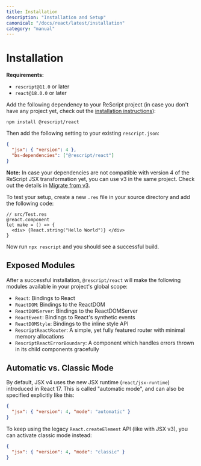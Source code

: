 ```yaml
---
title: Installation
description: "Installation and Setup"
canonical: "/docs/react/latest/installation"
category: "manual"
---
```


# Installation

**Requirements:**

- `rescript@11.0` or later
- `react@18.0.0` or later

Add the following dependency to your ReScript project (in case you don't have any project yet, check out the [installation instructions](/docs/manual/latest/installation)):

```
npm install @rescript/react
```

Then add the following setting to your existing `rescript.json`:

```json
{
  "jsx": { "version": 4 },
  "bs-dependencies": ["@rescript/react"]
}
```

**Note:** In case your dependencies are not compatible with version 4 of the ReScript JSX transformation yet, you can use v3 in the same project. Check out the details in [Migrate from v3](/docs/react/latest/migrate-react).

To test your setup, create a new `.res` file in your source directory and add the following code:

```res
// src/Test.res
@react.component
let make = () => {
  <div> {React.string("Hello World")} </div>
}
```

Now run `npx rescript` and you should see a successful build.

## Exposed Modules

After a successful installation, `@rescript/react` will make the following modules available in your project's global scope:

- `React`: Bindings to React
- `ReactDOM`: Bindings to the ReactDOM
- `ReactDOMServer`: Bindings to the ReactDOMServer
- `ReactEvent`: Bindings to React's synthetic events
- `ReactDOMStyle`: Bindings to the inline style API
- `RescriptReactRouter`: A simple, yet fully featured router with minimal memory allocations
- `RescriptReactErrorBoundary`: A component which handles errors thrown in its child components gracefully

## Automatic vs. Classic Mode

By default, JSX v4 uses the new JSX runtime (`react/jsx-runtime`) introduced in React 17. This is called "automatic mode", and can also be specified explicitly like this:

```json
{
  "jsx": { "version": 4, "mode": "automatic" }
}
```

To keep using the legacy `React.createElement` API (like with JSX v3), you can activate classic mode instead:

```json
{
  "jsx": { "version": 4, "mode": "classic" }
}
```
